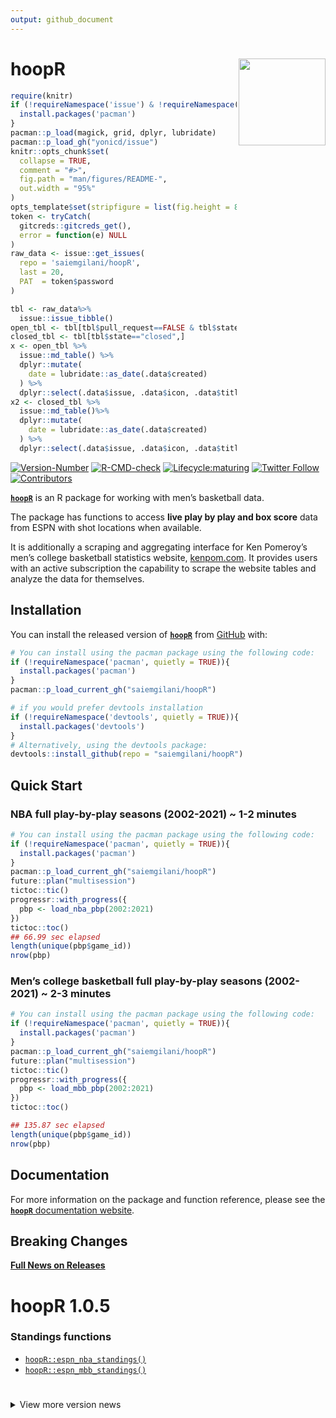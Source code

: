 ```yaml
---
output: github_document
---
```


#

# hoopR <a href='http://saiemgilani.github.io/hoopR'><img src="man/figures/logo.png" align="right" height="139"/></a>
```r
require(knitr)
if (!requireNamespace('issue') & !requireNamespace('pacman')){
  install.packages('pacman')
}
pacman::p_load(magick, grid, dplyr, lubridate)
pacman::p_load_gh("yonicd/issue")
knitr::opts_chunk$set(
  collapse = TRUE,
  comment = "#>",
  fig.path = "man/figures/README-",
  out.width = "95%"
)
opts_template$set(stripfigure = list(fig.height = 8, out.width = "95%"))
token <- tryCatch(
  gitcreds::gitcreds_get(),
  error = function(e) NULL
)
raw_data <- issue::get_issues(
  repo = 'saiemgilani/hoopR',
  last = 20,
  PAT  = token$password
)

tbl <- raw_data%>%
  issue::issue_tibble()
open_tbl <- tbl[tbl$pull_request==FALSE & tbl$state=="open",]
closed_tbl <- tbl[tbl$state=="closed",]
x <- open_tbl %>%
  issue::md_table() %>% 
  dplyr::mutate(
    date = lubridate::as_date(.data$created)
  ) %>% 
  dplyr::select(.data$issue, .data$icon, .data$title, .data$labels, .data$opened_by, .data$date, .data$closed)
x2 <- closed_tbl %>% 
  issue::md_table()%>% 
  dplyr::mutate(
    date = lubridate::as_date(.data$created)
  ) %>% 
  dplyr::select(.data$issue, .data$icon, .data$title, .data$labels, .data$opened_by, .data$date, .data$closed)
```


<!-- badges: start -->

[![Version-Number](https://img.shields.io/github/r-package/v/saiemgilani/hoopR?label=hoopR&logo=R&style=for-the-badge)](https://github.com/saiemgilani/hoopR/)  [![R-CMD-check](https://img.shields.io/github/workflow/status/saiemgilani/hoopR/R-CMD-check?label=R-CMD-Check&logo=R&logoColor=blue&style=for-the-badge)](https://github.com/saiemgilani/hoopR/actions/workflows/R-CMD-check.yaml) [![Lifecycle:maturing](https://img.shields.io/badge/lifecycle-maturing-blue.svg?style=for-the-badge&logo=github)](https://github.com/saiemgilani/hoopR/) [![Twitter Follow](https://img.shields.io/twitter/follow/saiemgilani?color=blue&label=%40saiemgilani&logo=twitter&style=for-the-badge)](https://twitter.com/saiemgilani)  [![Contributors](https://img.shields.io/github/contributors/saiemgilani/hoopR?style=for-the-badge)](https://github.com/saiemgilani/hoopR/graphs/contributors)
<!-- badges: end -->

[**`hoopR`**](https://saiemgilani.github.io/hoopR/) is an R package for working with men's basketball data. 

The package has functions to access **live play by play and box score** data from ESPN with shot locations when available.

It is additionally a scraping and aggregating interface for Ken Pomeroy's men's college basketball statistics website, [kenpom.com](https://kenpom.com). It provides users with an active subscription the capability to scrape the website tables and analyze the data for themselves.

## Installation

You can install the released version of [**`hoopR`**](https://github.com/saiemgilani/hoopR/) from [GitHub](https://github.com/saiemgilani/hoopR) with:

``` r
# You can install using the pacman package using the following code:
if (!requireNamespace('pacman', quietly = TRUE)){
  install.packages('pacman')
}
pacman::p_load_current_gh("saiemgilani/hoopR")
```

``` r
# if you would prefer devtools installation
if (!requireNamespace('devtools', quietly = TRUE)){
  install.packages('devtools')
}
# Alternatively, using the devtools package:
devtools::install_github(repo = "saiemgilani/hoopR")
```

## Quick Start

### **NBA full play-by-play seasons (2002-2021) ~ 1-2 minutes**
```r
# You can install using the pacman package using the following code:
if (!requireNamespace('pacman', quietly = TRUE)){
  install.packages('pacman')
}
pacman::p_load_current_gh("saiemgilani/hoopR")
future::plan("multisession")
tictoc::tic()
progressr::with_progress({
  pbp <- load_nba_pbp(2002:2021)
})
tictoc::toc()
## 66.99 sec elapsed
length(unique(pbp$game_id))
nrow(pbp)
```


### **Men's college basketball full play-by-play seasons (2002-2021) ~ 2-3 minutes**
```r
# You can install using the pacman package using the following code:
if (!requireNamespace('pacman', quietly = TRUE)){
  install.packages('pacman')
}
pacman::p_load_current_gh("saiemgilani/hoopR")
future::plan("multisession")
tictoc::tic()
progressr::with_progress({
  pbp <- load_mbb_pbp(2002:2021)
})
tictoc::toc()

## 135.87 sec elapsed
length(unique(pbp$game_id))
nrow(pbp)
```

## **Documentation**

For more information on the package and function reference, please see the  [**`hoopR`** documentation website](https://saiemgilani.github.io/hoopR/).

## **Breaking Changes**

[**Full News on Releases**](https://saiemgilani.github.io/hoopR/news/index.html)

# **hoopR 1.0.5**
### **Standings functions**
- [```hoopR::espn_nba_standings()```](https://saiemgilani.github.io/hoopR/reference/espn_nba_standings.html)
- [```hoopR::espn_mbb_standings()```](https://saiemgilani.github.io/hoopR/reference/espn_mbb_standings.html)

#
<details>
<summary>View more version news</summary>

# **hoopR 1.0.4**
### **Add retry**
- Adding [```httr::retry()```](https://httr.r-lib.org/reference/RETRY.html) to all function calls to more naturally navigate rejected/failed requests from the API.

# **hoopR 1.0.2-3** 
### **Quick fix for update db functions**

# **hoopR 1.0.1**
### **Dependency pruning**
This update is a non-user facing change to package dependencies to shrink the list of dependencies.

# **hoopR 1.0.0**
### **Package renamed to hoopR**
To reflect that the package is no longer just a men's college basketball and KenPom package, but also an NBA package. 

### **Clean names and team returns**
- All functions have now been given the [```janitor::clean_names()```](https://rdrr.io/cran/janitor/man/clean_names.html) treatment
- [```hoopR::espn_mbb_teams()```](https://saiemgilani.github.io/hoopR/reference/espn_mbb_teams.html) has updated the returns to be more identity information related only
- [```hoopR::espn_nba_teams()```](https://saiemgilani.github.io/hoopR/reference/espn_nba_teams.html) to be more identity information related only
- All tests were updated

### **Loading capabilities added to the package**
- [```hoopR::load_mbb_pbp()```](https://saiemgilani.github.io/hoopR/reference/load_mbb_pbp.html) and [```hoopR::update_mbb_db()```](https://saiemgilani.github.io/hoopR/reference/update_mbb_db.html) functions added
- [```hoopR::load_nba_pbp()```](https://saiemgilani.github.io/hoopR/reference/load_nba_pbp.html) and [```hoopR::update_nba_db()```](https://saiemgilani.github.io/hoopR/reference/update_nba_db.html) functions added 

#
<details>
<summary>View more version news</summary>

### **hoopR 0.4**

- Added support for ESPN's NBA play-by-play endpoints with the addition of the following functions:
- ```hoopR::espn_nba_game_all()``` - a convenience wrapper function around the following three functions (returns the results as a list of three data frames)
- ```hoopR::espn_nba_team_box()```
- ```hoopR::espn_nba_player_box()```
- ```hoopR::espn_nba_pbp()```
- ```hoopR::espn_nba_teams()``` 
- ```hoopR::espn_nba_scoreboard()```

### **hoopR 0.3.0**

- ```R``` version 3.5.0 or greater dependency added
- ```purrr``` version 0.3.0 or greater dependency added
- ```rvest``` version 1.0.0 or greater dependency added
- ```progressr``` version 0.6.0 or greater dependency added
- ```usethis``` version 1.6.0 or greater dependency added
- ```xgboost``` version 1.1.0 or greater dependency added
- ```tidyr``` version 1.0.0 or greater dependency added
- ```stringr``` version 1.3.0 or greater dependency added
- ```tibble``` version 3.0.0 or greater dependency added
- ```furrr``` dependency added
- ```future``` dependency added

### **Test coverage**

* Added tests for all KP and ESPN functions

#### **Function Naming Convention Change**

* All functions sourced from [kenpom.com](https://www.kenpom.com/) will start with `kp_` as opposed to `get_` 

* Similarly, data and metrics sourced from ESPN will begin with `espn_` as opposed to `cbb_`. Moreover, all references to `cbb_` have been changed to `mbb_` as appropriate.

* Data sourced directly from the NCAA website will start the function with `ncaa_`

#### New in v0.2.0-3: Support for ESPN's men's college basketball game data and NCAA NET Rankings

See the following ~~four~~ eight functions:

- [```hoopR::espn_mbb_game_all()```](https://saiemgilani.github.io/hoopR/reference/espn_mbb_game_all.html)
- [```hoopR::espn_mbb_pbp()```](https://saiemgilani.github.io/hoopR/reference/espn_mbb_pbp.html)
- [```hoopR::espn_mbb_team_box()```](https://saiemgilani.github.io/hoopR/reference/espn_mbb_team_box.html)

- [```hoopR::espn_mbb_player_box()```](https://saiemgilani.github.io/hoopR/reference/espn_mbb_player_box.html)

- [```hoopR::espn_mbb_teams()```](https://saiemgilani.github.io/hoopR/reference/espn_mbb_teams.html) (bumps to v0.2.1)

- [```hoopR::espn_mbb_conferences()```](https://saiemgilani.github.io/hoopR/reference/espn_mbb_conferences.html) (bumps to v0.2.1)

- [```hoopR::espn_mbb_scoreboard()```](https://saiemgilani.github.io/hoopR/reference/espn_mbb_scoreboard.html) (bumps to v0.2.2)
- [```hoopR::ncaa_mbb_NET_rankings()```](https://saiemgilani.github.io/hoopR/reference/ncaa_mbb_NET_rankings.html) (bumps to v0.2.3)
- [```hoopR::espn_mbb_rankings()```](https://saiemgilani.github.io/hoopR/reference/espn_mbb_rankings.html) (bumps to v0.2.3)

</details>

# Current Issues

```r
x[c(1:(min(nrow(x),5))),] %>%
  knitr::kable()
```

<details><summary>View More</summary>

```r
x2[c(1:(min(nrow(closed_tbl),5))),] %>%
  knitr::kable()
```

</details>
<br>


# **Our Authors**

-   [Saiem Gilani](https://twitter.com/saiemgilani)       
<a href="https://twitter.com/saiemgilani" target="blank"><img src="https://img.shields.io/twitter/follow/saiemgilani?color=blue&label=%40saiemgilani&logo=twitter&style=for-the-badge" alt="@saiemgilani" /></a>
<a href="https://github.com/saiemgilani" target="blank"><img src="https://img.shields.io/github/followers/saiemgilani?color=eee&logo=Github&style=for-the-badge" alt="@saiemgilani" /></a>
